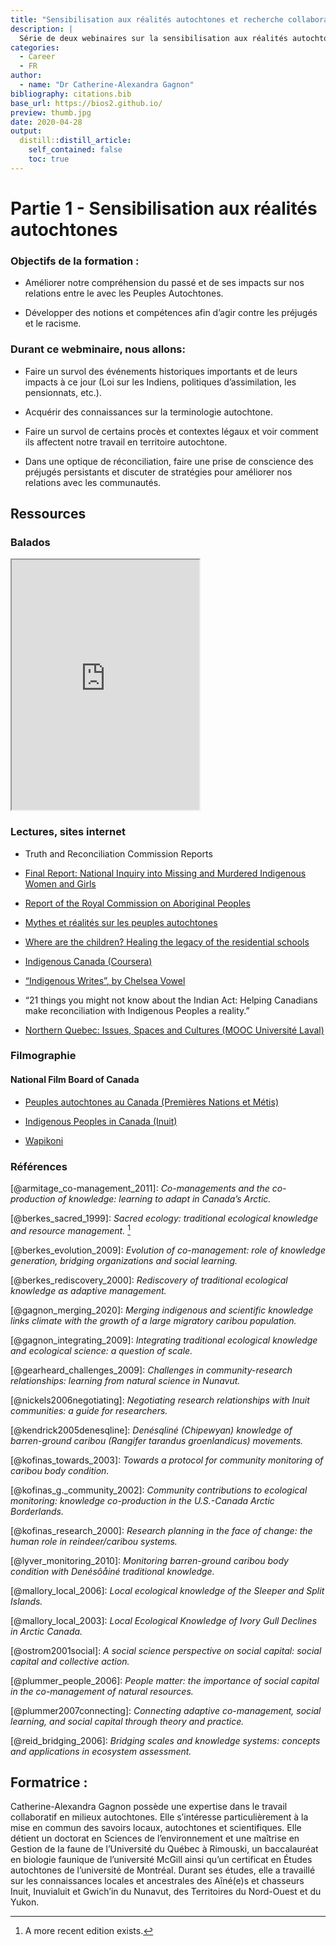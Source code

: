 ```yaml
---
title: "Sensibilisation aux réalités autochtones et recherche collaborative"
description: |
  Série de deux webinaires sur la sensibilisation aux réalités autochtones et la recherche en collaboration avec les Autochtones, offert du 28 au 30 avril 2020 par Catherine-Alexandra Gagnon, PhD.
categories:
  - Career
  - FR
author:
  - name: "Dr Catherine-Alexandra Gagnon"
bibliography: citations.bib
base_url: https://bios2.github.io/
preview: thumb.jpg
date: 2020-04-28
output:
  distill::distill_article:
    self_contained: false
    toc: true
---
```


# Partie 1 - Sensibilisation aux réalités autochtones

### Objectifs de la formation :

* Améliorer notre compréhension du passé et de ses impacts sur nos relations entre le avec les Peuples Autochtones.  

* Développer des notions et compétences afin d’agir contre les préjugés et le racisme.  

### Durant ce webminaire, nous allons: 

* Faire un survol des événements historiques importants et de leurs impacts à ce jour (Loi sur les Indiens, politiques d’assimilation, les pensionnats, etc.).  

* Acquérir des connaissances sur la terminologie autochtone.  

* Faire un survol de certains procès et contextes légaux et voir comment ils affectent notre travail en territoire autochtone.  

* Dans une optique de réconciliation, faire une prise de conscience des préjugés persistants et discuter de stratégies pour améliorer nos relations avec les communautés.  

## Ressources

### Balados

 <iframe src="https://www.thecanadianencyclopedia.ca/fr/article/serie-de-baladodiffusion-pensionnats-indiens" title="Série de baladodiffusion Pensionnats indiens" height=400></iframe> 

### Lectures, sites internet 

* Truth and Reconciliation Commission Reports

* [Final Report: National Inquiry into Missing and Murdered Indigenous Women and Girls](https://www.rcaanc-cirnac.gc.ca/eng/1448633299414/1534526479029)  

* [Report of the Royal Commission on Aboriginal Peoples](https://www.bac-lac.gc.ca/eng/discover/aboriginal-heritage/royal-commission-aboriginal-peoples/Pages/final-report.aspx)  

* [Mythes et réalités sur les peuples autochtones](http://www.cdpdj.qc.ca/Publications/Mythes-Realites.pdf)

* [Where are the children? Healing the legacy of the residential schools](http://wherearethechildren.ca/en/)  

* [Indigenous Canada (Coursera)](https://www.coursera.org/learn/indigenous-canada)  

* ["Indigenous Writes", by Chelsea Vowel](https://g.co/kgs/W8vAFY)

* "21 things you might not know about the Indian Act: Helping Canadians make reconciliation with Indigenous Peoples a reality."

* [Northern Quebec: Issues, Spaces and Cultures (MOOC Université Laval)](https://www.ulaval.ca/en/academics/mooc-massive-open-online-courses/northern-quebec-issues-spaces-and-cultures)

### Filmographie

#### National Film Board of Canada 
* [Peuples autochtones au Canada (Premières Nations et Métis)](https://www.nfb.ca/subjects/indigenous-peoples-in-canada-first-nations-and-metis/)  

* [Indigenous Peoples in Canada (Inuit)](https://www.nfb.ca/subjects/indigenous-peoples-in-canada-inuit/)  

* [Wapikoni](http://www.wapikoni.ca)  

### Références

[@armitage_co-management_2011]: *Co-managements and the co-production of knowledge: learning to adapt in Canada’s Arctic.*  

[@berkes_sacred_1999]: *Sacred ecology: traditional ecological knowledge and resource management.* ^[A more recent edition exists.]  

[@berkes_evolution_2009]: *Evolution of co-management: role of knowledge generation, bridging organizations and social learning.*  

[@berkes_rediscovery_2000]: *Rediscovery of traditional ecological knowledge as adaptive management.*  

[@gagnon_merging_2020]: *Merging indigenous and scientific knowledge links climate with the growth of a large migratory caribou population.*  

[@gagnon_integrating_2009]: *Integrating traditional ecological knowledge and ecological science: a question of scale.*  

[@gearheard_challenges_2009]: *Challenges in community-research relationships: learning from natural science in Nunavut.*  

[@nickels2006negotiating]: *Negotiating research relationships with Inuit communities: a guide for researchers.*  

[@kendrick2005denesqline]: *Denésqliné (Chipewyan) knowledge of barren-ground caribou (Rangifer tarandus groenlandicus) movements.*  

[@kofinas_towards_2003]: *Towards a protocol for community monitoring of caribou body condition.*  

[@kofinas_g._community_2002]: *Community contributions to ecological monitoring: knowledge co-production in the U.S.-Canada Arctic Borderlands.*  

[@kofinas_research_2000]: *Research planning in the face of change: the human role in reindeer/caribou systems.*  

[@lyver_monitoring_2010]: *Monitoring barren-ground caribou body condition with Denésôåiné traditional knowledge.*  

[@mallory_local_2006]: *Local ecological knowledge of the Sleeper and Split Islands.*  

[@mallory_local_2003]: *Local Ecological Knowledge of Ivory Gull Declines in Arctic Canada.*  

[@ostrom2001social]: *A social science perspective on social capital: social capital and collective action.*

[@plummer_people_2006]: *People matter: the importance of social capital in the co-management of natural resources.*

[@plummer2007connecting]: *Connecting adaptive co-management, social learning, and social capital through theory and practice.*  

[@reid_bridging_2006]: *Bridging scales and knowledge systems: concepts and applications in ecosystem assessment.*  

## Formatrice :

Catherine-Alexandra Gagnon possède une expertise dans le travail collaboratif en milieux autochtones. Elle s’intéresse particulièrement à la mise en commun des savoirs locaux, autochtones et scientifiques. Elle détient un doctorat en Sciences de l’environnement et une maîtrise en Gestion de la faune de l’Université du Québec à Rimouski, un baccalauréat en biologie faunique de l’université McGill ainsi qu’un certificat en Études autochtones de l’université de Montréal. Durant ses études, elle a travaillé sur les connaissances locales et ancestrales des Aîné(e)s et chasseurs Inuit, Inuvialuit et Gwich’in du Nunavut, des Territoires du Nord-Ouest et du Yukon.